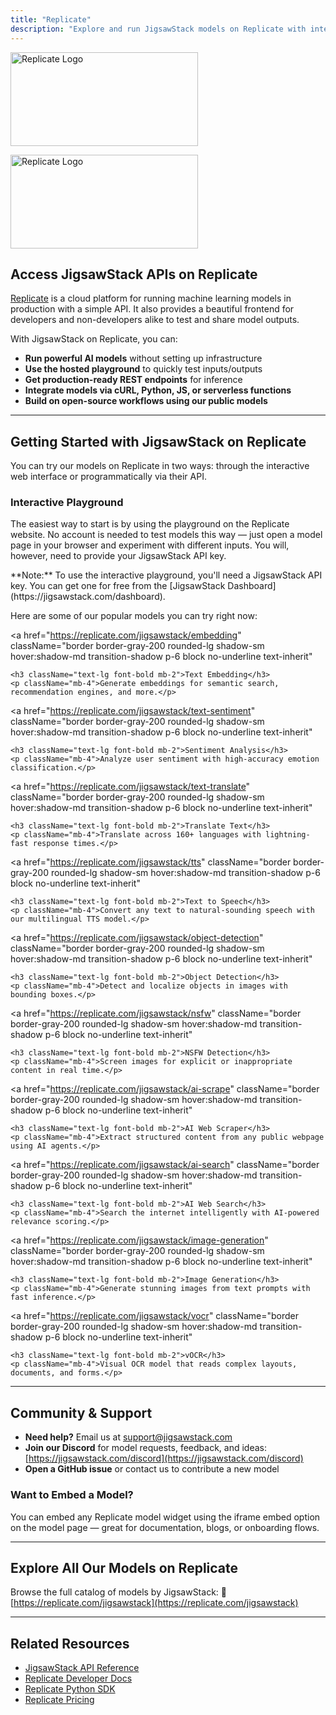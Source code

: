 ```yaml
---
title: "Replicate"
description: "Explore and run JigsawStack models on Replicate with interactive inference UIs and programmatic access"
---
```


<img 
  className="mx-auto text-black dark:text-white hidden dark:block" 
  src="/images/replicate/dark.png" 
  alt="Replicate Logo" 
  height="150" 
  width="300"
/>

<img 
  className="mx-auto text-black dark:hidden" 
  src="/images/replicate/light.png" 
  alt="Replicate Logo" 
  height="150" 
  width="300"
/>
## Access JigsawStack APIs on Replicate

[Replicate](https://replicate.com/) is a cloud platform for running machine learning models in production with a simple API. It also provides a beautiful frontend for developers and non-developers alike to test and share model outputs.

With JigsawStack on Replicate, you can:

- **Run powerful AI models** without setting up infrastructure
- **Use the hosted playground** to quickly test inputs/outputs
- **Get production-ready REST endpoints** for inference
- **Integrate models via cURL, Python, JS, or serverless functions**
- **Build on open-source workflows using our public models**

---

## Getting Started with JigsawStack on Replicate

You can try our models on Replicate in two ways: through the interactive web interface or programmatically via their API.

### Interactive Playground

The easiest way to start is by using the playground on the Replicate website. No account is needed to test models this way — just open a model page in your browser and experiment with different inputs. You will, however, need to provide your JigsawStack API key.

<div className="border p-4 rounded-md my-4">
**Note:** To use the interactive playground, you'll need a JigsawStack API key. You can get one for free from the [JigsawStack Dashboard](https://jigsawstack.com/dashboard).
</div>

Here are some of our popular models you can try right now:

<div className="grid grid-cols-1 md:grid-cols-2 gap-6 mb-8">

  <a 
    href="https://replicate.com/jigsawstack/embedding" 
    className="border border-gray-200 rounded-lg shadow-sm hover:shadow-md transition-shadow p-6 block no-underline text-inherit"
  >
    <h3 className="text-lg font-bold mb-2">Text Embedding</h3>
    <p className="mb-4">Generate embeddings for semantic search, recommendation engines, and more.</p>
  </a>

  <a 
    href="https://replicate.com/jigsawstack/text-sentiment" 
    className="border border-gray-200 rounded-lg shadow-sm hover:shadow-md transition-shadow p-6 block no-underline text-inherit"
  >
    <h3 className="text-lg font-bold mb-2">Sentiment Analysis</h3>
    <p className="mb-4">Analyze user sentiment with high-accuracy emotion classification.</p>
  </a>

  <a 
    href="https://replicate.com/jigsawstack/text-translate" 
    className="border border-gray-200 rounded-lg shadow-sm hover:shadow-md transition-shadow p-6 block no-underline text-inherit"
  >
    <h3 className="text-lg font-bold mb-2">Translate Text</h3>
    <p className="mb-4">Translate across 160+ languages with lightning-fast response times.</p>
  </a>

  <a 
    href="https://replicate.com/jigsawstack/tts" 
    className="border border-gray-200 rounded-lg shadow-sm hover:shadow-md transition-shadow p-6 block no-underline text-inherit"
  >
    <h3 className="text-lg font-bold mb-2">Text to Speech</h3>
    <p className="mb-4">Convert any text to natural-sounding speech with our multilingual TTS model.</p>
  </a>

  <a 
    href="https://replicate.com/jigsawstack/object-detection" 
    className="border border-gray-200 rounded-lg shadow-sm hover:shadow-md transition-shadow p-6 block no-underline text-inherit"
  >
    <h3 className="text-lg font-bold mb-2">Object Detection</h3>
    <p className="mb-4">Detect and localize objects in images with bounding boxes.</p>
  </a>

  <a 
    href="https://replicate.com/jigsawstack/nsfw" 
    className="border border-gray-200 rounded-lg shadow-sm hover:shadow-md transition-shadow p-6 block no-underline text-inherit"
  >
    <h3 className="text-lg font-bold mb-2">NSFW Detection</h3>
    <p className="mb-4">Screen images for explicit or inappropriate content in real time.</p>
  </a>

  <a 
    href="https://replicate.com/jigsawstack/ai-scrape" 
    className="border border-gray-200 rounded-lg shadow-sm hover:shadow-md transition-shadow p-6 block no-underline text-inherit"
  >
    <h3 className="text-lg font-bold mb-2">AI Web Scraper</h3>
    <p className="mb-4">Extract structured content from any public webpage using AI agents.</p>
  </a>

  <a 
    href="https://replicate.com/jigsawstack/ai-search" 
    className="border border-gray-200 rounded-lg shadow-sm hover:shadow-md transition-shadow p-6 block no-underline text-inherit"
  >
    <h3 className="text-lg font-bold mb-2">AI Web Search</h3>
    <p className="mb-4">Search the internet intelligently with AI-powered relevance scoring.</p>
  </a>

  <a 
    href="https://replicate.com/jigsawstack/image-generation" 
    className="border border-gray-200 rounded-lg shadow-sm hover:shadow-md transition-shadow p-6 block no-underline text-inherit"
  >
    <h3 className="text-lg font-bold mb-2">Image Generation</h3>
    <p className="mb-4">Generate stunning images from text prompts with fast inference.</p>
  </a>

  <a 
    href="https://replicate.com/jigsawstack/vocr" 
    className="border border-gray-200 rounded-lg shadow-sm hover:shadow-md transition-shadow p-6 block no-underline text-inherit"
  >
    <h3 className="text-lg font-bold mb-2">vOCR</h3>
    <p className="mb-4">Visual OCR model that reads complex layouts, documents, and forms.</p>
  </a>

</div>

---

## Community & Support

* **Need help?** Email us at [support@jigsawstack.com](mailto:support@jigsawstack.com)
* **Join our Discord** for model requests, feedback, and ideas: [https://jigsawstack.com/discord](https://jigsawstack.com/discord)
* **Open a GitHub issue** or contact us to contribute a new model

<div className="border border-gray-200 rounded-lg shadow-sm p-6 my-8">
  <h3 className="text-lg font-bold mb-2">Want to Embed a Model?</h3>
  <p>You can embed any Replicate model widget using the iframe embed option on the model page — great for documentation, blogs, or onboarding flows.</p>
</div>

---

## Explore All Our Models on Replicate

Browse the full catalog of models by JigsawStack:
🔗 [https://replicate.com/jigsawstack](https://replicate.com/jigsawstack)

---

## Related Resources

* [JigsawStack API Reference](/docs/api-reference)
* [Replicate Developer Docs](https://replicate.com/docs)
* [Replicate Python SDK](https://replicate.com/docs/getting-started/python)
* [Replicate Pricing](https://replicate.com/account/billing)

